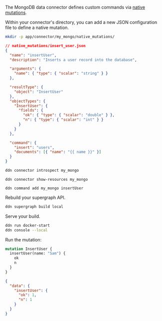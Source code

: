 The MongoDB data connector defines custom commands via
[native mutations](/reference/connectors/mongodb/native-operations/native-mutations.mdx).

Within your connector's directory, you can add a new JSON configuration file to define a native mutation.

```sh title="Create a new directory to store your native mutations:"
mkdir -p app/connector/my_mongo/native_mutations/
```

```json title="Create a new file in your connector's directory:"
// native_mutations/insert_user.json
{
  "name": "insertUser",
  "description": "Inserts a user record into the database",

  "arguments": {
    "name": { "type": { "scalar": "string" } }
  },

  "resultType": {
    "object": "InsertUser"
  },
  "objectTypes": {
    "InsertUser": {
      "fields": {
        "ok": { "type": { "scalar": "double" } },
        "n": { "type": { "scalar": "int" } }
      }
    }
  },

  "command": {
    "insert": "users",
    "documents": [{ "name": "{{ name }}" }]
  }
}
```

```bash title="Use the DDN CLI to introspect your MongoDB instance:"
ddn connector introspect my_mongo
```

```ddn title="Show the resources discovered from your MongoDB instance:"
ddn connector show-resources my_mongo
```

```ddn title="Then, add your command:"
ddn command add my_mongo insertUser
```

Rebuild your supergraph API.

```bash title="Create a new build:"
ddn supergraph build local
```

Serve your build.

```bash title="Serve your build:"
ddn run docker-start
ddn console --local
```

Run the mutation:

```graphql
mutation InsertUser {
  insertUser(name: "Sam") {
    ok
    n
  }
}
```

```json
{
  "data": {
    "insertUser": {
      "ok": 1,
      "n": 1
    }
  }
}
```
